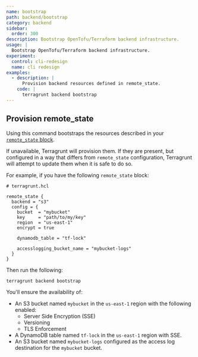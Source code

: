 ```yaml
---
name: bootstrap
path: backend/bootstrap
category: backend
sidebar:
  order: 300
description: Bootstrap OpenTofu/Terraform backend infrastructure.
usage: |
  Bootstrap OpenTofu/Terraform backend infrastructure.
experiment:
  control: cli-redesign
  name: cli redesign
examples:
  - description: |
      Provision backend resources defined in remote_state.
    code: |
      terragrunt backend bootstrap
---
```


## Provision remote_state

Using this command bootstraps the resources described in your [`remote_state` block](/docs/reference/hcl/blocks/#remote_state). 

If unavailable, Terragrunt will provision them. If they are present, but configured in a way that differs from `remote_state` configuration, Terragrunt will attempt to update them when it is safe to do so.

For example, if you have the following `remote_state` block:

```hcl
# terragrunt.hcl

remote_state {
  backend = "s3"
  config = {
    bucket  = "mybucket"
    key     = "path/to/my/key"
    region  = "us-east-1"
    encrypt = true

    dynamodb_table = "tf-lock"

    accesslogging_bucket_name = "mybucket-logs"
  }
}
```

Then run the following:

```bash
terragrunt backend bootstrap
```

You'll ensure the availability of:

- An S3 bucket named `mybucket` in the `us-east-1` region with the following enabled:
  - Server Side Encryption (SSE)
  - Versioning
  - TLS Enforcement
- A DynamoDB table named `tf-lock` in the `us-east-1` region with SSE.
- An S3 bucket named `mybucket-logs` configured as the access log destination for the `mybucket` bucket.
